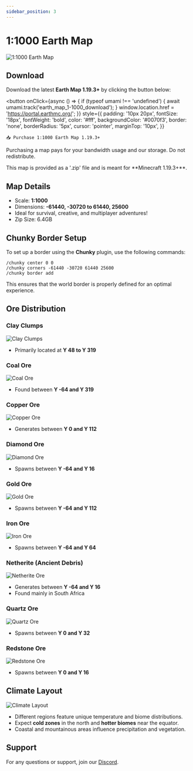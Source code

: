 ```yaml
---
sidebar_position: 3
---
```


# 1:1000 Earth Map

![1:1000 Earth Map](../../static/img/world-complete.png)

## Download

Download the latest **Earth Map 1.19.3+** by clicking the button below:

<button
    onClick={async () => {
        if (typeof umami !== 'undefined') {
            await umami.track('earth_map_1-1000_download');
        }
        window.location.href = 'https://portal.earthmc.org/';
    }}
    style={{
        padding: '10px 20px',
        fontSize: '18px',
        fontWeight: 'bold',
        color: '#fff',
        backgroundColor: '#0070f3',
        border: 'none',
        borderRadius: '5px',
        cursor: 'pointer',
        marginTop: '10px',
    }}
>
    📥 Purchase 1:1000 Earth Map 1.19.3+
</button>
<p>Purchasing a map pays for your bandwidth usage and our storage. Do not redistribute.</p>
This map is provided as a '.zip' file and is meant for **Minecraft 1.19.3+**.

## Map Details

- Scale: **1:1000**
- Dimensions: **-61440, -30720 to 61440, 25600**
- Ideal for survival, creative, and multiplayer adventures!
- Zip Size: 6.4GB

## Chunky Border Setup

To set up a border using the **Chunky** plugin, use the following commands:

```
/chunky center 0 0
/chunky corners -61440 -30720 61440 25600
/chunky border add
```

This ensures that the world border is properly defined for an optimal experience.

## Ore Distribution

### Clay Clumps
![Clay Clumps](../../static/img/clay_clumps.png)
- Primarily located at **Y 48 to Y 319**

### Coal Ore
![Coal Ore](../../static/img/coal_ore.png)
- Found between **Y -64 and Y 319**

### Copper Ore
![Copper Ore](../../static/img/copper_ore.png)
- Generates between **Y 0 and Y 112**

### Diamond Ore
![Diamond Ore](../../static/img/diamond_ore.png)
- Spawns between **Y -64 and Y 16**

### Gold Ore
![Gold Ore](../../static/img/gold_ore.png)
- Spawns between **Y -64 and Y 112**

### Iron Ore
![Iron Ore](../../static/img/iron_ore.png)
- Spawns between **Y -64 and Y 64**

### Netherite (Ancient Debris)
![Netherite Ore](../../static/img/netherite_ore.png)
- Generates between **Y -64 and Y 16**
- Found mainly in South Africa

### Quartz Ore
![Quartz Ore](../../static/img/quartz_ore.png)
- Spawns between **Y 0 and Y 32**

### Redstone Ore
![Redstone Ore](../../static/img/redstone_ore.png)
- Spawns between **Y 0 and Y 16**

## Climate Layout

![Climate Layout](../../static/img/climate.png)

- Different regions feature unique temperature and biome distributions.
- Expect **cold zones** in the north and **hotter biomes** near the equator.
- Coastal and mountainous areas influence precipitation and vegetation.

## Support

For any questions or support, join our [Discord](https://discord.gg/yFKhYr6ZmQ).

